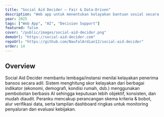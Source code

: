 ```yaml
---
title: "Social Aid Decider — Fair & Data-Driven"
description: "Web app untuk menentukan kelayakan bantuan sosial secara objektif dengan pembobotan AI, transparan, dan akuntabel."
year: 2025
tags: ["Web App", "AI", "Decision Support"]
featured: false
cover: "/public/images/social-aid-decider.png"
demoUrl: "https://social-aid-decider.com"
repoUrl: "https://github.com/NaufalArdian12/social-aid-decider"
order: 14
---
```


## Overview
Social Aid Decider membantu lembaga/instansi menilai kelayakan penerima bansos secara adil. Sistem menghitung skor kelayakan dari berbagai indikator (ekonomi, demografi, kondisi rumah, dsb.) menggunakan pembobotan berbasis AI sehingga keputusan lebih objektif, konsisten, dan mudah diaudit. Peranku mencakup perancangan skema kriteria & bobot, alur verifikasi data, serta tampilan dashboard ringkas untuk monitoring penyaluran dan evaluasi kebijakan.
